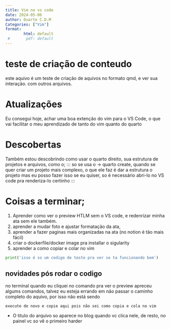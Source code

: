 ```yaml
---
title: Vim no vs code
date: 2024-05-06
author: Duarte C.D.M
Categories: ["Vim"]
format: 
        html: default
 #       pdf: default
---
```


# teste de criação de conteudo

este aquivo é um teste de criação de aquivos no formato qmd, e ver sua interação. com outros arquivos.

# Atualizações

Eu consegui hoje, achar uma boa extenção do vim para o VS Code, o que vai facilitar o meu aprendizado de tanto do vim quanto do quarto

# Descobertas

Também estou descobrindo como usar o quarto direito, sua estrutura de projetos e arquivos, como o;
:::
 so se usa o -> quarto create, quando se quer criar um projeto mais complexo, o que ele faz é dar a estrutura o projeto mas eu posso fazer isso se eu quiser, so é necessário abri-lo no VS code pra renderiza-lo certinho
:::

# Coisas a terminar;

1. Aprender como ver o preview HTLM sem o VS code, e redenrizar minha ata sem ele também.
2. aprender a mudar foto e ajustar formatação da ata,
3. aprender a fazer paginas mais organizadas na ata (no notion é tão mais fácil)
4. criar o dockerfile/docker image pra installar o sigularity
5. aprender a como copiar e colar no vim

````python
print('isso é so um codigo de teste pra ver se ta funcionando bem')
````


## novidades pós rodar o codigo

no terminal quando eu cliquei no comando pra ver o preview apreceu algums comandos, talvez eu esteja errando em não passar o caminho completo do aquivo, por isso não está sendo

```
execute de novo e copie aqui pois não sei como copia e cola no vim

```

* O titulo do arquivo so aparece no blog quando vc clica nele, de resto, no painel vc so vê o primeiro harder 
